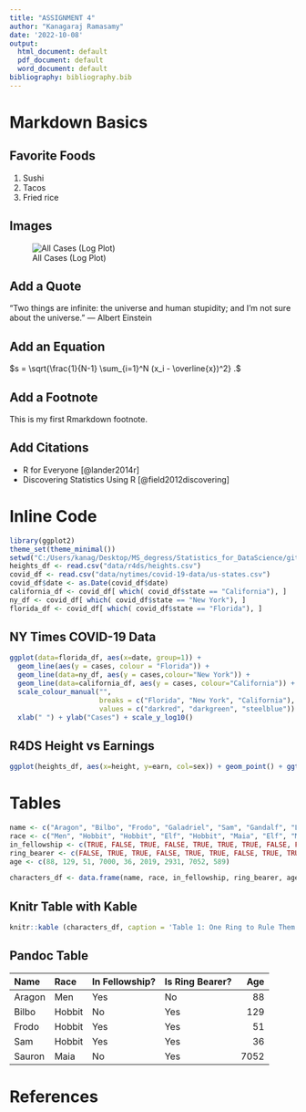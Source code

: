 ```yaml
---
title: "ASSIGNMENT 4"
author: "Kanagaraj Ramasamy"
date: '2022-10-08'
output:
  html_document: default
  pdf_document: default
  word_document: default
bibliography: bibliography.bib
---
```


# Markdown Basics

## Favorite Foods
  1. Sushi
  2. Tacos
  3. Fried rice

## Images

  ![All Cases (Log Plot)](C:/Users/kanag/Desktop/MS_degress/Statistics_for_DataScience/gitrepo/dsc520/completed/assignment04/plots/10-all-cases-log.png)

## Add a Quote
“Two things are infinite: the universe and human stupidity; and I'm not sure about the universe.”
― Albert Einstein

## Add an Equation

$s = \sqrt{\frac{1}{N-1} \sum_{i=1}^N (x_i - \overline{x})^2} .$

## Add a Footnote

This is my first Rmarkdown footnote.

## Add Citations

* R for Everyone [@lander2014r]
* Discovering Statistics Using R [@field2012discovering]

# Inline Code

```r
library(ggplot2)
theme_set(theme_minimal())
setwd("C:/Users/kanag/Desktop/MS_degress/Statistics_for_DataScience/gitrepo/dsc520")
heights_df <- read.csv("data/r4ds/heights.csv")
covid_df <- read.csv("data/nytimes/covid-19-data/us-states.csv")
covid_df$date <- as.Date(covid_df$date)
california_df <- covid_df[ which( covid_df$state == "California"), ]
ny_df <- covid_df[ which( covid_df$state == "New York"), ]
florida_df <- covid_df[ which( covid_df$state == "Florida"), ]

```

## NY Times COVID-19 Data
```r
ggplot(data=florida_df, aes(x=date, group=1)) +
  geom_line(aes(y = cases, colour = "Florida")) +
  geom_line(data=ny_df, aes(y = cases,colour="New York")) +
  geom_line(data=california_df, aes(y = cases, colour="California")) +
  scale_colour_manual("",
                      breaks = c("Florida", "New York", "California"),
                      values = c("darkred", "darkgreen", "steelblue")) +
  xlab(" ") + ylab("Cases") + scale_y_log10()
```
## R4DS Height vs Earnings

```r
ggplot(heights_df, aes(x=height, y=earn, col=sex)) + geom_point() + ggtitle("Height vs. Earnings") + xlab("Height (Inches)") + ylab("Earnings (Dollars)")
```

# Tables
```r
name <- c("Aragon", "Bilbo", "Frodo", "Galadriel", "Sam", "Gandalf", "Legolas", "Sauron", "Gollum")
race <- c("Men", "Hobbit", "Hobbit", "Elf", "Hobbit", "Maia", "Elf", "Maia", "Hobbit")
in_fellowship <- c(TRUE, FALSE, TRUE, FALSE, TRUE, TRUE, TRUE, FALSE, FALSE)
ring_bearer <- c(FALSE, TRUE, TRUE, FALSE, TRUE, TRUE, FALSE, TRUE, TRUE)
age <- c(88, 129, 51, 7000, 36, 2019, 2931, 7052, 589)

characters_df <- data.frame(name, race, in_fellowship, ring_bearer, age)

```


## Knitr Table with Kable
```r
knitr::kable (characters_df, caption = 'Table 1: One Ring to Rule Them All')
```

## Pandoc Table

 Name      | Race      | In Fellowship? | Is Ring Bearer?| Age  
:----------|:----------|:----------     |:----------     |----------:
 Aragon    | Men       | Yes            | No             | 88     
 Bilbo     | Hobbit    | No             | Yes            | 129    
 Frodo     | Hobbit    | Yes            | Yes            | 51     
 Sam       | Hobbit    | Yes            | Yes            | 36     
 Sauron    | Maia      | No             | Yes            | 7052   


# References